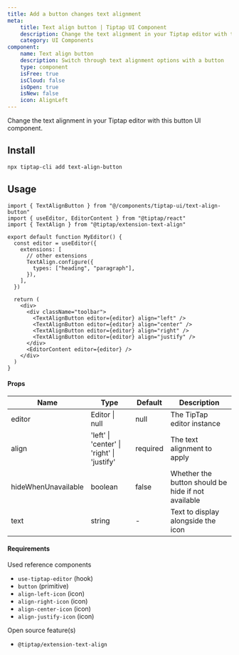 ```yaml
---
title: Add a button changes text alignment
meta:
    title: Text align button | Tiptap UI Component
    description: Change the text alignment in your Tiptap editor with this button UI component. More in the docs!
    category: UI Components
component:
    name: Text align button
    description: Switch through text alignment options with a button
    type: component
    isFree: true
    isCloud: false
    isOpen: true
    isNew: false
    icon: AlignLeft
---
```


Change the text alignment in your Tiptap editor with this button UI component.

## Install

```bash
npx tiptap-cli add text-align-button
```

## Usage

```tsx
import { TextAlignButton } from "@/components/tiptap-ui/text-align-button"
import { useEditor, EditorContent } from "@tiptap/react"
import { TextAlign } from "@tiptap/extension-text-align"

export default function MyEditor() {
  const editor = useEditor({
    extensions: [
      // other extensions
      TextAlign.configure({
        types: ["heading", "paragraph"],
      }),
    ],
  })

  return (
    <div>
      <div className="toolbar">
        <TextAlignButton editor={editor} align="left" />
        <TextAlignButton editor={editor} align="center" />
        <TextAlignButton editor={editor} align="right" />
        <TextAlignButton editor={editor} align="justify" />
      </div>
      <EditorContent editor={editor} />
    </div>
  )
}
```

#### Props

| Name                | Type                                       | Default  | Description                                        |
| ------------------- | ------------------------------------------ | -------- | -------------------------------------------------- |
| editor              | Editor \| null                             | null     | The TipTap editor instance                         |
| align               | 'left' \| 'center' \| 'right' \| 'justify' | required | The text alignment to apply                        |
| hideWhenUnavailable | boolean                                    | false    | Whether the button should be hide if not available |
| text                | string                                     | -        | Text to display alongside the icon                 |

#### Requirements

Used reference components

- `use-tiptap-editor` (hook)
- `button` (primitive)
- `align-left-icon` (icon)
- `align-right-icon` (icon)
- `align-center-icon` (icon)
- `align-justify-icon` (icon)

Open source feature(s)

- `@tiptap/extension-text-align`